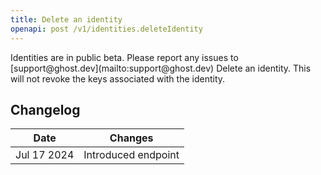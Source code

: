 ```yaml
---
title: Delete an identity
openapi: post /v1/identities.deleteIdentity
---
```


<Info>
 Identities are in public beta. Please report any issues to [support@ghost.dev](mailto:support@ghost.dev)
</Info>
Delete an identity. This will not revoke the keys associated with the identity.


## Changelog

| Date        | Changes             |
|-------------|---------------------|
| Jul 17 2024 | Introduced endpoint |
